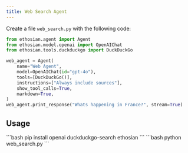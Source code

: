 ```yaml
---
title: Web Search Agent
---
```


Create a file `web_search.py` with the following code:

```python web_search.py
from ethosian.agent import Agent
from ethosian.model.openai import OpenAIChat
from ethosian.tools.duckduckgo import DuckDuckGo

web_agent = Agent(
    name="Web Agent",
    model=OpenAIChat(id="gpt-4o"),
    tools=[DuckDuckGo()],
    instructions=["Always include sources"],
    show_tool_calls=True,
    markdown=True,
)
web_agent.print_response("Whats happening in France?", stream=True)
```

## Usage

<Steps>
  <Snippet file="create-venv-step.mdx" />

  <Step title="Install libraries">
    ```bash
    pip install openai duckduckgo-search ethosian
    ```
  </Step>

  <Step title="Run the agent">
    ```bash
    python web_search.py
    ```
  </Step>

</Steps>
